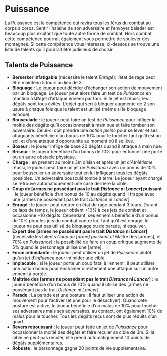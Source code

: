 # Puissance
La Puissance est la compétence qui ravira tous les férus du combat au corps à corps. Sentir l'haleine de son adversaire et l'envoyer balader est beaucoup plus excitant que toute autre forme de combat. Hors combat, cette compétence pourrait également vous permettre de soulever des montagnes. Si cette compétence vous intéresse, ci-dessous se trouve une liste de talents qu'il pourrait être judicieux de choisir.

## Talents de Puissance

- **Berserker infatigable** (nécessite le talent *Enragé*): l'état de rage peut être maintenu 5 tours au lieu de 3. 
- **Bloquage** : Le joueur peut décider d'échanger son action de mouvement par un bloquage. Le joueur peut alors faire un test de *Puissance* en réaction à **UN** jet d'attaque ennemi par tour. Si le jet est réussi, les dégâts sont tous évités. L'objet qui sert à bloquer augmente de 2 son usure à chaque fois que le talent est utilisé (même si le bloquage échoue).
- **Bousculade** : le joueur peut faire un test de *Puissance* pour infliger la moitié des dégâts qu'il occasionnerait à main nue et faire tomber son adversaire. Celui-ci doit prendre une *action pleine* pour se lever et ses attaquants bénéficie d'un bonus de 10% pour le toucher tant qu'il est au sol, et d'une attaque d'opportunité au moment où il se lève.
- **Boxeur** : le joueur inflige de base 20 dégâts quand il attaque à main nue.
- **Briseur** : le joueur bénéficie d'un bonus de 10% pour enfoncer une porte ou un autre obstacle physique.
- **Charge** : en prenant au moins 3m d'élan et après un jet d'*Athlétisme* réussi, le joueur peut faire un jet de *Puissance* avec un bonus de 10% pour bousculer un adversaire tout en lui infligeant tous les dégâts possibles. Un adversaire bousculé tombe à terre. Le joueur ayant chargé se retrouve automatiquement une case derrière la cible. 
- **Coup de [armes ne possédant pas le trait *Distance* ni *Lancer*] puissant** : le joueur bénéficie d'un bonus de 10 au dégâts quand il frappe avec une [armes ne possédant pas le trait *Distance* ni *Lancer*]
- **Enragé** : le joueur peut rentrer en état de rage pendant 3 tours. Durant ce laps de temps, le joueur obtient +10% à ces jets de combat et occasionne +10 dégâts. Cependant, ses ennemis bénéficie d'un bonus de 10% pour les jets de combat contre lui. Tant qu'il est enragé, le joueur ne peut pas utilisé de bloquage ou de parade, ni esquiver.
- **Expert des [armes ne possédant pas le trait *Distance* ni *Lancer*]** (nécessite les talents *Coup de [arme] puissant et *Maître des [armes], et 70% en *Puissance*) : la possibilité de faire un coup critique augmente de 5% quand le personnage utilise une [arme].
- **Force intimidante** : le joueur peut utiliser un jet de *Puissance* plutôt qu'un jet d'*Influence* pour intimider une cible.
- **Implacable** : si le joueur porte un coup fatal à l'ennemi, il peut utiliser une action bonus pour enchaîner directement une attaque sur un autre ennemi à portée.
- **Maîtrise des [armes ne possédant pas le trait *Distance* ni *Lancer*]** : le joueur bénéficie d'un bonus de 10% quand il utilise des [armes ne possédant pas le trait *Distance* ni *Lancer*].
- **Parade**  : La parade est une posture : il faut utiliser une action de mouvement pour l'activer (et une pour le désactiver). Quand cete posture est active, le joueur bénéficie d'un malus de 10% pour toucher ses adversaires mais ses adversaires, au contact, ont également 10% de malus pour le toucher. Tous les dégâts reçus sont de plus réduits d'un quart.
- **Revers repoussant** : le joueur peut faire un jet de *Puissance* pour occasionner la moitié des dégâts et faire reculer sa cible de 3m. Si la cible ne peut pas reculer, elle prend automatiquement 10 points de dégâts supplémentaires. 
- **Robuste** : le personnage gagne 20 points de vie supplémentaire.

